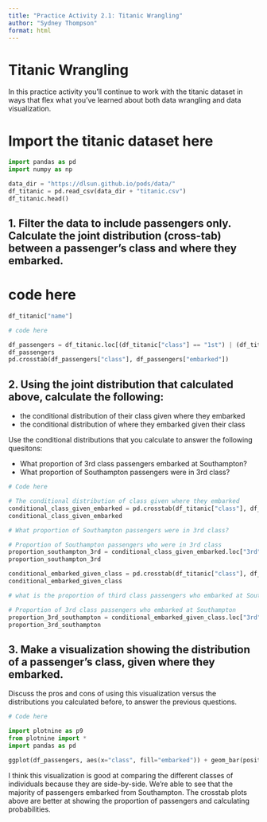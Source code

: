 ```yaml
---
title: "Practice Activity 2.1: Titanic Wrangling"
author: "Sydney Thompson"
format: html
---
```


# Titanic Wrangling

In this practice activity you'll continue to work with the titanic dataset in ways that flex what you've learned about both data wrangling and data visualization.

# Import the titanic dataset here

```python
import pandas as pd
import numpy as np

data_dir = "https://dlsun.github.io/pods/data/"
df_titanic = pd.read_csv(data_dir + "titanic.csv")
df_titanic.head()
```

## 1. Filter the data to include passengers only. Calculate the joint distribution (cross-tab) between a passenger's class and where they embarked.
# code here

```python
df_titanic["name"]
```


```python
# code here

df_passengers = df_titanic.loc[(df_titanic["class"] == "1st") | (df_titanic["class"] == "2nd") | (df_titanic["class"] == "3rd")]
df_passengers
pd.crosstab(df_passengers["class"], df_passengers["embarked"])

```

## 2. Using the joint distribution that calculated above, calculate the following:

* the conditional distribution of their class given where they embarked
* the conditional distribution of where they embarked given their class

Use the conditional distributions that you calculate to answer the following quesitons:

* What proportion of 3rd class passengers embarked at Southampton?
* What proportion of Southampton passengers were in 3rd class?

```python
# Code here

# The conditional distribution of class given where they embarked
conditional_class_given_embarked = pd.crosstab(df_titanic["class"], df_titanic["embarked"], normalize="columns")
conditional_class_given_embarked
```

```python
# What proportion of Southampton passengers were in 3rd class?

# Proportion of Southampton passengers who were in 3rd class
proportion_southampton_3rd = conditional_class_given_embarked.loc["3rd", "S"]
proportion_southampton_3rd
```

```python

conditional_embarked_given_class = pd.crosstab(df_titanic["class"], df_titanic["embarked"], normalize="index")
conditional_embarked_given_class

```

```python
# what is the proportion of third class passengers who embarked at Southampton?

# Proportion of 3rd class passengers who embarked at Southampton
proportion_3rd_southampton = conditional_embarked_given_class.loc["3rd", "S"]
proportion_3rd_southampton
```

## 3. Make a visualization showing the distribution of a passenger's class, given where they embarked.

Discuss the pros and cons of using this visualization versus the distributions you calculated before, to answer the previous questions.

```python
# Code here

import plotnine as p9
from plotnine import *
import pandas as pd

ggplot(df_passengers, aes(x="class", fill="embarked")) + geom_bar(position="dodge")

```

I think this visualization is good at comparing the different classes of individuals because they are side-by-side. We're able to see that the majority of passengers embarked from Southampton. The crosstab plots above are better at showing the proportion of passengers and calculating probabilities.